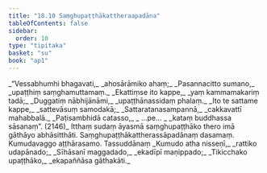 ```yaml
---
title: "18.10 Saṃghupaṭṭhākattheraapadāna"
tableOfContents: false
sidebar:
  order: 10
type: "tipitaka"
basket: "su"
book: "ap1"
---
```



<DynamicBreadcrumb />

<Division number="45" book="ap1" bookNo="20" page="212">

<Paragraph number="2572" type="verses" book="ap1">
_“Vessabhumhi bhagavati,_  
_ahosārāmiko ahaṃ;_  
_Pasannacitto sumano,_  
_upaṭṭhiṃ saṃghamuttamaṃ._  

</Paragraph>

</Division>
<Division number="46" book="ap1" bookNo="20" page="212">

<Paragraph number="2573" type="verses" book="ap1">
_Ekattiṃse ito kappe,_  
_yaṃ kammamakariṃ tadā;_  
_Duggatiṃ nābhijānāmi,_  
_upaṭṭhānassidaṃ phalaṃ._  

</Paragraph>

</Division>
<Division number="47" book="ap1" bookNo="20" page="212">

<Paragraph number="2574" type="verses" book="ap1">
_Ito te sattame kappe,_  
_sattevāsuṃ samodakā;_  
_Sattaratanasampannā,_  
_cakkavattī mahabbalā._  

</Paragraph>

</Division>
<Division number="48" book="ap1" bookNo="20" page="212">

<Paragraph number="2575" type="verses" book="ap1">
_Paṭisambhidā catasso,_  
_ …pe… _  
_kataṃ buddhassa sāsanaṃ”. (2146)_  

</Paragraph>

<Paragraph number="2576" book="ap1">
Itthaṃ sudaṃ āyasmā saṃghupaṭṭhāko thero imā gāthāyo abhāsitthāti.

</Paragraph>
</Division>

<Paragraph number="2577" type="center" book="ap1">
Saṃghupaṭṭhākattherassāpadānaṃ dasamaṃ.



</Paragraph>

<Paragraph number="2578" type="center" book="ap1">
Kumudavaggo aṭṭhārasamo.



</Paragraph>

<Paragraph number="2579" type="center" book="ap1">
Tassuddānaṃ


</Paragraph>

<Paragraph number="2580" type="verses" book="ap1">
_Kumudo atha nisseṇī,_  
_rattiko udapānado;_  
_Sīhāsanī maggadado,_  
_ekadīpī maṇippado;_  
_Tikicchako upaṭṭhāko,_  
_ekapaññāsa gāthakāti._
</Paragraph>